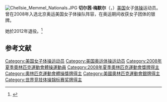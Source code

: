 {{MedalTableTop}}
{{MedalSport|女子[[體操|體操]]}}
{{MedalCompetition | [[奧林匹克運動會|奧林匹克運動會]]}}
{{MedalSilver|[[2008年夏季奧林匹克運動會|2008年 北京]]|[[2008年夏季奧林匹克運動會體操比賽|團體]]}}
{{MedalCompetition|[[世界體操錦標賽|世界錦標賽]]}}
{{MedalGold| [[2003年世界競技體操錦標賽|2003年安那翰]]|高低槓}}
{{MedalGold| [[2005年世界競技體操錦標賽|2005年墨爾本]]|個人全能}}
{{MedalSilver| [[2005年世界競技體操錦標賽|2005年墨爾本]]|平衡木}}
{{MedalSilver| [[2005年世界競技體操錦標賽|2005年墨爾本]]|高低杠}}
{{MedalSilver| [[2006年世界競技體操錦標賽|2006年奧胡斯]]|團體}}
{{MedalGold| [[2007年世界競技體操錦標賽|2007年斯圖加特]]|團體}}
{{MedalBottom}}
[[File:Chellsie_Memmel_Nationals.JPG|thumb]]
'''切尔茜·梅默尔'''（{{lang-en|Chellsie Memmel}}，{{bd|1988年|6月23日|||catIdx=M}}）[[美国|美国]]女子[[体操|体操]]运动员。曾在2008年入选北京奥运美国女子体操队阵容，在奥运期间收获女子团体的银牌。

她於2012年退役。<ref>{{cite news|title=Six-time World medalist, 2008 Olympic silver-medalist Memmel retires from competitive gymnastics|url=https://usagym.org/pages/features/121114_memmel/|accessdate=2015-12-04|work=USA Gymnastics|date=2012-11-14|archive-date=2020-11-12|archive-url=https://web.archive.org/web/20201112003904/https://usagym.org/pages/features/121114_memmel/|dead-url=no}}</ref>

== 参考文献 ==
{{Reflist}}

{{世界體操錦標賽女子個人全能冠軍}}
{{世界體操錦標賽女子高低槓冠軍}}
{{世界竞技体操锦标赛女子团体全能冠军|2003}}

{{Authority control}}
{{DEFAULTSORT:Memmel, Chellsie}}
[[Category:美国女子体操运动员|Category:美国女子体操运动员]]
[[Category:美国奥运体操运动员|Category:美国奥运体操运动员]]
[[Category:2008年夏季奧林匹克運動會體操運動員|Category:2008年夏季奧林匹克運動會體操運動員]]
[[Category:2008年夏季奧林匹克運動會獎牌得主|Category:2008年夏季奧林匹克運動會獎牌得主]]
[[Category:奧林匹克運動會體操獎牌得主|Category:奧林匹克運動會體操獎牌得主]]
[[Category:美國奧林匹克運動會銀牌得主|Category:美國奧林匹克運動會銀牌得主]]
[[Category:世界竞技体操锦标赛奖牌得主|Category:世界竞技体操锦标赛奖牌得主]]

{{US-sport-bio-stub}}